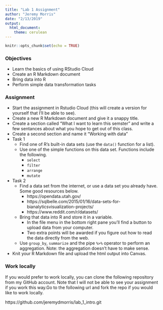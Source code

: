 ```yaml
---
title: "Lab 1 Assignment"
author: "Jeremy Morris"
date: "2/13/2019"
output: 
  html_document: 
    theme: cerulean
---
```


```r
knitr::opts_chunk$set(echo = TRUE)
```

### Objectives

* Learn the basics of using RStudio Cloud
* Create an R Markdown document
* Bring data into R
* Perform simple data transformation tasks

### Assignment

* Start the assignment in Rstudio Cloud (this will create a version for yourself that I'll be able to see).
* Create a new R Markdown document and give it a snappy title.
* Create a section called "What I want to learn this semster" and write a few sentances about what you hope to get out of this class.
* Create a second section and name it "Working with data"
* Task 1
    * Find one of R's built-in data sets (use the `data()` function for a list).
    * Use one of the simple functions on this data set. Functions include the following.
        * `select`
        * `filter`
        * `arrange`
        * `mutate`
* Task 2
    * Find a data set from the internet, or use a data set you already have. Some good resources below.
        * https://opendata.utah.gov/
        * https://sqlbelle.com/2015/01/16/data-sets-for-bianalyticsvisualization-projects/
        * https://www.reddit.com/r/datasets/ 
    * Bring that data into R and store it in a variable.
        * In the file menu in the bottom right pane you'll find a button to upload data from your computer.
        * Two extra points will be awarded if you figure out how to read the data directly from the web.
    * Use `group_by`, `summarize` and the pipe `%>%` operator to perform an aggregation. Note: the aggregation doesn't have to make sense.
* Knit your R Markdown file and upload the html output into Canvas.

### Work locally
If you would prefer to work locally, you can clone the following repository from my GitHub account. Note that I will not be able to see your assignment if you work this way.Go to the following url and fork the repo if you would like to work locally.

https://github.com/jeremydmorris/lab_1_intro.git